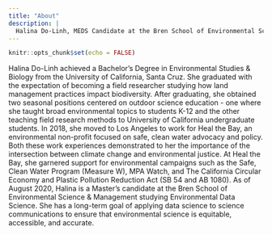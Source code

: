 ```yaml
---
title: "About"
description: |
  Halina Do-Linh, MEDS Candidate at the Bren School of Environmental Science & Management
---
```


```r
knitr::opts_chunk$set(echo = FALSE)
```

Halina Do-Linh achieved a Bachelor’s Degree in Environmental Studies & Biology from the University of California, Santa Cruz. She graduated with the expectation of becoming a field researcher studying how land management practices impact biodiversity. After graduating, she obtained two seasonal positions centered on outdoor science education - one where she taught broad environmental topics to students K-12 and the other teaching field research methods to University of California undergraduate students. In 2018, she moved to Los Angeles to work for Heal the Bay, an environmental non-profit focused on safe, clean water advocacy and policy. Both these work experiences demonstrated to her the importance of the intersection between climate change and environmental justice. At Heal the Bay, she garnered support for environmental campaigns such as the Safe, Clean Water Program (Measure W), MPA Watch, and The California Circular Economy and Plastic Pollution Reduction Act (SB 54 and AB 1080). As of August 2020, Halina is a Master’s candidate at the Bren School of Environmental Science & Management studying Environmental Data Science. She has a long-term goal of applying data science to science communications to ensure that environmental science is equitable, accessible, and accurate. 